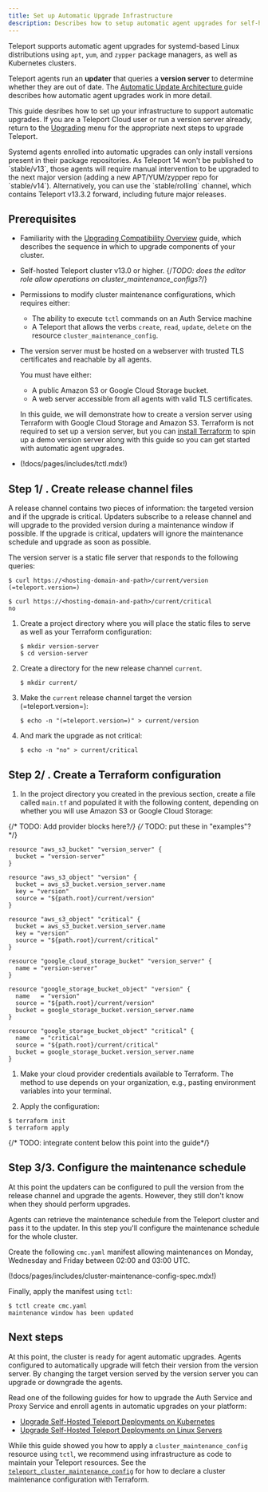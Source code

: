 ```yaml
---
title: Set up Automatic Upgrade Infrastructure
description: Describes how to setup automatic agent upgrades for self-hosted Teleport deployments.
---
```


Teleport supports automatic agent upgrades for systemd-based Linux distributions
using `apt`, `yum`, and `zypper` package managers, as well as Kubernetes
clusters. 

Teleport agents run an **updater** that queries a **version server** to
determine whether they are out of date. The [Automatic Update Architecture
](../../architecture/agent-update-management.mdx) guide describes how automatic
agent upgrades work in more detail.

This guide desribes how to set up your infrastructure to support automatic
upgrades. If you are a Teleport Cloud user or run a version server already,
return to the [Upgrading](../upgrading.mdx) menu for the appropriate next steps
to upgrade Teleport.

<Admonition type="warning">
Systemd agents enrolled into automatic upgrades can only install versions
present in their package repositories. As Teleport 14 won't be published to
`stable/v13`, those agents will require manual intervention to be upgraded to
the next major version (adding a new APT/YUM/zypper repo for `stable/v14`).
Alternatively, you can use the `stable/rolling` channel, which contains
Teleport v13.3.2 forward, including future major releases.

</Admonition>

## Prerequisites

- Familiarity with the [Upgrading Compatibility Overview](./overview.mdx) guide,
  which describes the sequence in which to upgrade components of your cluster.
- Self-hosted Teleport cluster v13.0 or higher.
{/*TODO: does the editor role allow operations on
cluster_maintenance_configs?*/}
- Permissions to modify cluster maintenance configurations, which requires
  either:
  - The ability to execute `tctl` commands on an Auth Service machine 
  - A Teleport that allows the  verbs `create`, `read`, `update`, `delete` on
    the resource `cluster_maintenance_config`.
- The version server must be hosted on a webserver with trusted TLS certificates
  and reachable by all agents. 

  You must have either:
    - A public Amazon S3 or Google Cloud Storage bucket.
    - A web server accessible from all agents with valid TLS certificates.

  In this guide, we will demonstrate how to create a version server using
  Terraform with Google Cloud Storage and Amazon S3. Terraform is not required
  to set up a version server, but you can [install
  Terraform](https://developer.hashicorp.com/terraform/downloads) to spin up a
  demo version server along with this guide so you can get started with
  automatic agent upgrades.
- (!docs/pages/includes/tctl.mdx!)

## Step 1/ . Create release channel files

A release channel contains two pieces of information: the targeted version and
if the upgrade is critical. Updaters subscribe to a release channel and will
upgrade to the provided version during a maintenance window if possible. If the
upgrade is critical, updaters will ignore the maintenance schedule and upgrade as
soon as possible.

The version server is a static file server that responds to the following queries:

```code
$ curl https://<hosting-domain-and-path>/current/version
(=teleport.version=)

$ curl https://<hosting-domain-and-path>/current/critical
no
```

1. Create a project directory where you will place the static files to serve as
   well as your Terraform configuration:

   ```code
   $ mkdir version-server
   $ cd version-server
   ```

1. Create a directory for the new release channel `current`.

   ```code
   $ mkdir current/
   ```

1. Make the `current` release channel target the version (=teleport.version=):

   ```code
   $ echo -n "(=teleport.version=)" > current/version
   ```

1. And mark the upgrade as not critical:

   ```code
   $ echo -n "no" > current/critical
   ```

## Step 2/ . Create a Terraform configuration

1. In the project directory you created in the previous section, create a file
   called `main.tf` and populated it with the following content, depending on
   whether you will use Amazon S3 or Google Cloud Storage:

{/* TODO: Add provider blocks here?*/}
{/* TODO: put these in "examples"?*/}
   <Tabs>
   <TabItem label="Amazon S3">
   
   ```hcl
   resource "aws_s3_bucket" "version_server" {
     bucket = "version-server"
   }
   
   resource "aws_s3_object" "version" {
     bucket = aws_s3_bucket.version_server.name
     key = "version"
     source = "${path.root}/current/version"
   }
   
   resource "aws_s3_object" "critical" {
     bucket = aws_s3_bucket.version_server.name
     key = "version"
     source = "${path.root}/current/critical"
   }
   ```
   </TabItem>
   <TabItem label="Google Cloud Storage">
   
   ```hcl
   resource "google_cloud_storage_bucket" "version_server" {
     name = "version-server"
   }
   
   resource "google_storage_bucket_object" "version" {
     name   = "version"
     source = "${path.root}/current/version"
     bucket = google_storage_bucket.version_server.name
   }
   
   resource "google_storage_bucket_object" "critical" {
     name   = "critical"
     source = "${path.root}/current/critical"
     bucket = google_storage_bucket.version_server.name
   }
   ```
   </TabItem>
   </Tabs>

1. Make your cloud provider credentials available to Terraform. The method to
   use depends on your organization, e.g., pasting environment variables into
   your terminal.

1. Apply the configuration:

  ```code
  $ terraform init
  $ terraform apply
  ```

{/* TODO: integrate content below this point into the guide*/}

## Step 3/3. Configure the maintenance schedule

At this point the updaters can be configured to pull the version from the
release channel and upgrade the agents. However, they still don't know when
they should perform upgrades.

Agents can retrieve the maintenance schedule from the Teleport cluster and pass
it to the updater. In this step you'll configure the maintenance schedule for
the whole cluster.

Create the following `cmc.yaml` manifest allowing maintenances on Monday,
Wednesday and Friday between 02:00 and 03:00 UTC.

(!docs/pages/includes/cluster-maintenance-config-spec.mdx!)

Finally, apply the manifest using `tctl`:

```code
$ tctl create cmc.yaml
maintenance window has been updated
```

## Next steps

At this point, the cluster is ready for agent automatic upgrades. Agents
configured to automatically upgrade will fetch their version from the version
server. By changing the target version served by the version server you can
upgrade or downgrade the agents.

Read one of the following guides for how to upgrade the Auth Service and Proxy
Service and enroll agents in automatic upgrades on your platform:

- [Upgrade Self-Hosted Teleport Deployments on
  Kubernetes](docs/pages/upgrading/self-hosted-kubernetes.mdx)
- [Upgrade Self-Hosted Teleport Deployments on Linux
  Servers](docs/pages/upgrading/self-hosted-linux.mdx)

While this guide showed you how to apply a `cluster_maintenance_config` resource
using `tctl`, we recommend using infrastructure as code to maintain your
Teleport resources. See the
[`teleport_cluster_maintenance_config`](../reference/terraform-provider.mdx#teleport_cluster_maintenance_config)
for how to declare a cluster maintenance configuration with Terraform.
